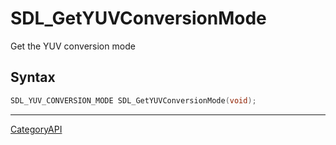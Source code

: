 = SDL_GetYUVConversionMode =

Get the YUV conversion mode 

== Syntax ==

<syntaxhighlight lang='c'>
SDL_YUV_CONVERSION_MODE SDL_GetYUVConversionMode(void);
</syntaxhighlight>

----
[[CategoryAPI]]


